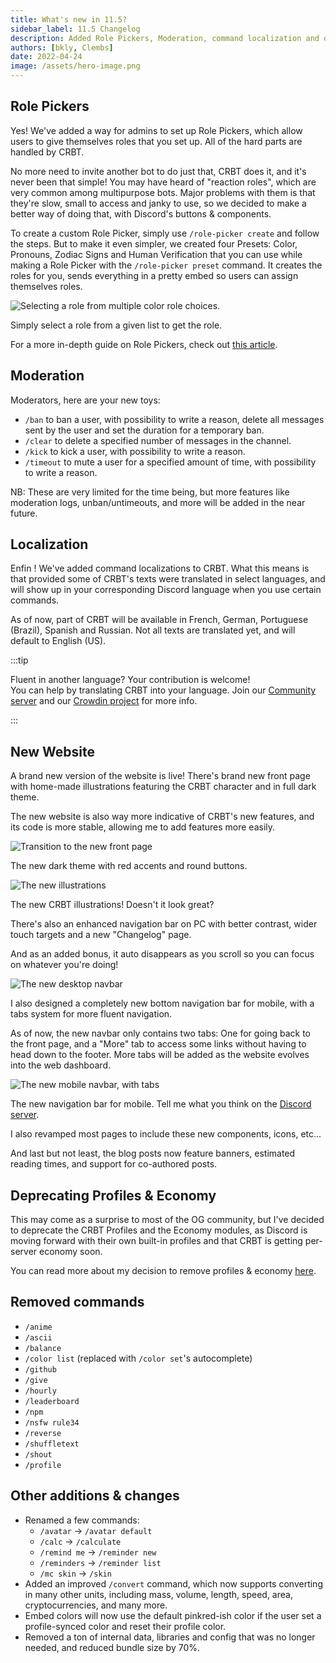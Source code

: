 ```yaml
---
title: What's new in 11.5?
sidebar_label: 11.5 Changelog
description: Added Role Pickers, Moderation, command localization and deprecation/removal of several features and commands.
authors: [bkly, Clembs]
date: 2022-04-24
image: /assets/hero-image.png
---
```


## Role Pickers

Yes! We've added a way for admins to set up Role Pickers, which allow users to give themselves roles that you set up. All of the hard parts are handled by CRBT.

No more need to invite another bot to do just that, CRBT does it, and it's never been that simple!
You may have heard of "reaction roles", which are very common among multipurpose bots. Major problems with them is that they're slow, small to access and janky to use, so we decided to make a better way of doing that, with Discord's buttons & components.

To create a custom Role Picker, simply use `/role-picker create` and follow the steps.
But to make it even simpler, we created four Presets: Color, Pronouns, Zodiac Signs and Human Verification that you can use while making a Role Picker with the `/role-picker preset` command. It creates the roles for you, sends everything in a pretty embed so users can assign themselves roles.

<img
  src='https://cdn.clembs.xyz/fr14Zbi.gif'
  alt='Selecting a role from multiple color role choices.'
/>
<p class='subtext'>Simply select a role from a given list to get the role.</p>

For a more in-depth guide on Role Pickers, check out [this article](/introduction-to-role-pickers).

## Moderation

Moderators, here are your new toys:

- `/ban` to ban a user, with possibility to write a reason, delete all messages sent by the user and set the duration for a temporary ban.
- `/clear` to delete a specified number of messages in the channel.
- `/kick` to kick a user, with possibility to write a reason.
- `/timeout` to mute a user for a specified amount of time, with possibility to write a reason.

NB: These are very limited for the time being, but more features like moderation logs, unban/untimeouts, and more will be added in the near future.

## Localization

Enfin ! We've added command localizations to CRBT. What this means is that provided some of CRBT's texts were translated in select languages, and will show up in your corresponding Discord language when you use certain commands.

As of now, part of CRBT will be available in French, German, Portuguese (Brazil), Spanish and Russian. Not all texts are translated yet, and will default to English (US).

:::tip

Fluent in another language? Your contribution is welcome!<br />
You can help by translating CRBT into your language. Join our [Community server](https://crbt.app/discord) and our [Crowdin project](https://crowdin.com/project/crbt) for more info.

:::

## New Website

A brand new version of the website is live! There's brand new front page with home-made illustrations featuring the CRBT character and in full dark theme.

The new website is also way more indicative of CRBT's new features, and its code is more stable, allowing me to add features more easily.

<img
  src='https://cdn.clembs.xyz/KWnjDLK.gif'
  alt='Transition to the new front page'
/>
<p class='subtext'>The new dark theme with red accents and round buttons.</p>

<img src='https://cdn.clembs.xyz/1kxkc69.gif' alt='The new illustrations' />
<p class='subtext'>The new CRBT illustrations! Doesn't it look great?</p>

There's also an enhanced navigation bar on PC with better contrast, wider touch targets and a new "Changelog" page.

And as an added bonus, it auto disappears as you scroll so you can focus on whatever you're doing!

<img src='https://cdn.clembs.xyz/MDiWgbA.png' alt='The new desktop navbar' />

I also designed a completely new bottom navigation bar for mobile, with a tabs system for more fluent navigation.

As of now, the new navbar only contains two tabs: One for going back to the front page, and a "More" tab to access some links without having to head down to the footer. More tabs will be added as the website evolves into the web dashboard.

<img
  src='https://cdn.clembs.xyz/i04VFDx.png'
  alt='The new mobile navbar, with tabs'
/>
<p class='subtext'>
  The new navigation bar for mobile. Tell me what you think on the
  <a href='/invite'>Discord server</a>.
</p>

I also revamped most pages to include these new components, icons, etc...

And last but not least, the blog posts now feature banners, estimated reading times, and support for co-authored posts.

## Deprecating Profiles & Economy

This may come as a surprise to most of the OG community, but I've decided to deprecate the CRBT Profiles and the Economy modules, as Discord is moving forward with their own built-in profiles and that CRBT is getting per-server economy soon.

You can read more about my decision to remove profiles & economy [here](https://crbt.app/blog/rethinking-crbt-profiles-economy).

## Removed commands

- `/anime`
- `/ascii`
- `/balance`
- `/color list` (replaced with `/color set`'s autocomplete)
- `/github`
- `/give`
- `/hourly`
- `/leaderboard`
- `/npm`
- `/nsfw rule34`
- `/reverse`
- `/shuffletext`
- `/shout`
- `/profile`

## Other additions & changes

- Renamed a few commands:
  - `/avatar` -> `/avatar default`
  - `/calc` -> `/calculate`
  - `/remind me` -> `/reminder new`
  - `/reminders` -> `/reminder list`
  - `/mc skin` -> `/skin`
- Added an improved `/convert` command, which now supports converting in many other units, including mass, volume, length, speed, area, cryptocurrencies, and many more.
- Embed colors will now use the default pinkred-ish color if the user set a profile-synced color and reset their profile color.
- Removed a ton of internal data, libraries and config that was no longer needed, and reduced bundle size by 70%.
